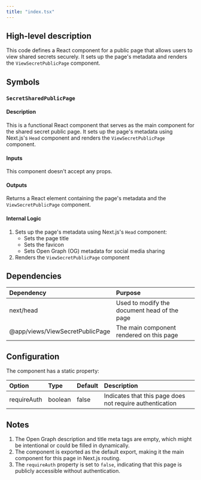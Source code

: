 ```yaml
---
title: "index.tsx"
---
```


## High-level description
This code defines a React component for a public page that allows users to view shared secrets securely. It sets up the page's metadata and renders the `ViewSecretPublicPage` component.

## Symbols

### `SecretSharedPublicPage`
#### Description
This is a functional React component that serves as the main component for the shared secret public page. It sets up the page's metadata using Next.js's `Head` component and renders the `ViewSecretPublicPage` component.

#### Inputs
This component doesn't accept any props.

#### Outputs
Returns a React element containing the page's metadata and the `ViewSecretPublicPage` component.

#### Internal Logic
1. Sets up the page's metadata using Next.js's `Head` component:
   - Sets the page title
   - Sets the favicon
   - Sets Open Graph (OG) metadata for social media sharing
2. Renders the `ViewSecretPublicPage` component

## Dependencies
| Dependency | Purpose |
|:-----------|:--------|
| next/head | Used to modify the document head of the page |
| @app/views/ViewSecretPublicPage | The main component rendered on this page |

## Configuration
The component has a static property:

| Option | Type | Default | Description |
|:-------|:-----|:--------|:------------|
| requireAuth | boolean | false | Indicates that this page does not require authentication |

## Notes
1. The Open Graph description and title meta tags are empty, which might be intentional or could be filled in dynamically.
2. The component is exported as the default export, making it the main component for this page in Next.js routing.
3. The `requireAuth` property is set to `false`, indicating that this page is publicly accessible without authentication.
